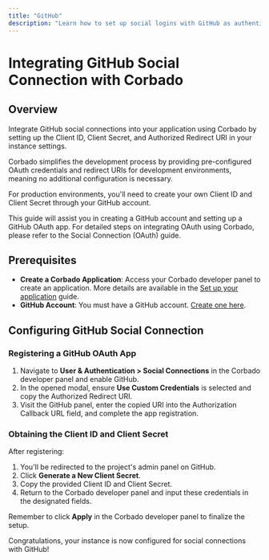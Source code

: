 ```yaml
---
title: "GitHub"
description: "Learn how to set up social logins with GitHub as authentication provider."
---
```


# Integrating GitHub Social Connection with Corbado

## Overview
Integrate GitHub social connections into your application using Corbado by setting up the Client ID, Client Secret, and Authorized Redirect URI in your instance settings.

Corbado simplifies the development process by providing pre-configured OAuth credentials and redirect URIs for development environments, meaning no additional configuration is necessary.

For production environments, you'll need to create your own Client ID and Client Secret through your GitHub account.

This guide will assist you in creating a GitHub account and setting up a GitHub OAuth app. For detailed steps on integrating OAuth using Corbado, please refer to the Social Connection (OAuth) guide.

## Prerequisites
- **Create a Corbado Application**: Access your Corbado developer panel to create an application. More details are available in the [Set up your application](#) guide.
- **GitHub Account**: You must have a GitHub account. [Create one here](#).

## Configuring GitHub Social Connection
### Registering a GitHub OAuth App
1. Navigate to **User & Authentication > Social Connections** in the Corbado developer panel and enable GitHub.
2. In the opened modal, ensure **Use Custom Credentials** is selected and copy the Authorized Redirect URI.
3. Visit the GitHub panel, enter the copied URI into the Authorization Callback URL field, and complete the app registration.

### Obtaining the Client ID and Client Secret
After registering:
1. You'll be redirected to the project's admin panel on GitHub.
2. Click **Generate a New Client Secret**.
3. Copy the provided Client ID and Client Secret.
4. Return to the Corbado developer panel and input these credentials in the designated fields.

Remember to click **Apply** in the Corbado developer panel to finalize the setup.

Congratulations, your instance is now configured for social connections with GitHub!
